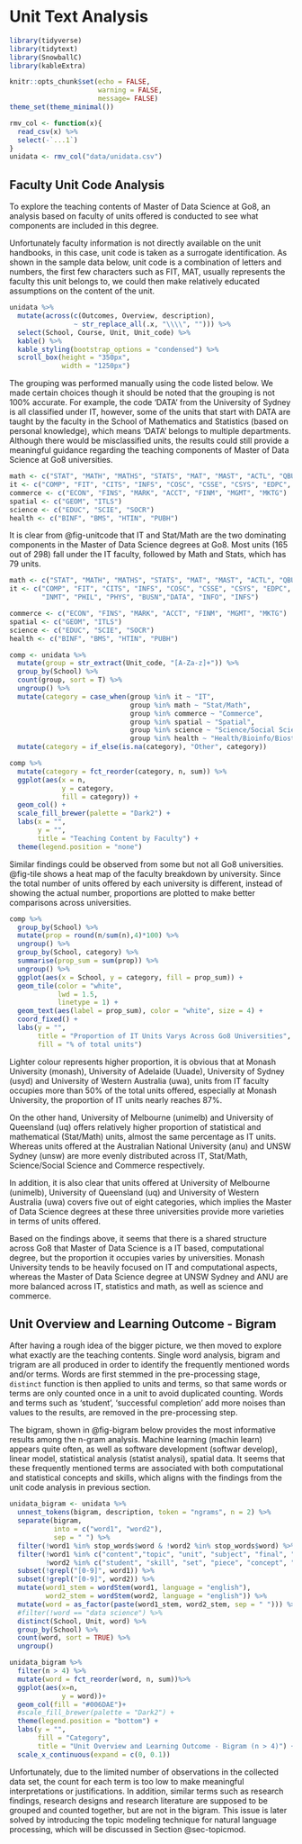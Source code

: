 # Unit Text Analysis {#sec-unit-analysis}

```r
library(tidyverse)
library(tidytext)
library(SnowballC)
library(kableExtra)

knitr::opts_chunk$set(echo = FALSE,
                      warning = FALSE,
                      message= FALSE)
theme_set(theme_minimal())
```

```r
rmv_col <- function(x){
  read_csv(x) %>% 
  select(-`...1`)
}
unidata <- rmv_col("data/unidata.csv")

```


## Faculty Unit Code Analysis {#sec-unit-code}

To explore the teaching contents of Master of Data Science at Go8, an analysis based on faculty of units offered is conducted to see what components are included in this degree.

Unfortunately faculty information is not directly available on the unit handbooks, in this case, unit code is taken as a surrogate identification. As shown in the sample data below, unit code is a combination of letters and numbers, the first few characters such as FIT, MAT, usually represents the faculty this unit belongs to, we could then make relatively educated assumptions on the content of the unit. 

```r
unidata %>% 
  mutate(across(c(Outcomes, Overview, description), 
                ~ str_replace_all(.x, "\\\\", ""))) %>% 
  select(School, Course, Unit, Unit_code) %>% 
  kable() %>% 
  kable_styling(bootstrap_options = "condensed") %>% 
  scroll_box(height = "350px",
             width = "1250px")
```

The grouping was performed manually using the code listed below. We made certain choices though it should be noted that the grouping is not 100% accurate. For example, the code 'DATA' from the University of Sydney is all classified under IT, however, some of the units that start with DATA are taught by the faculty in the School of Mathematics and Statistics (based on personal knowledge), which means 'DATA' belongs to multiple departments. Although there would be misclassified units, the results could still provide a meaningful guidance regarding the teaching components of Master of Data Science at Go8 universities. 

```.r
math <- c("STAT", "MATH", "MATHS", "STATS", "MAT", "MAST", "ACTL", "QBUS")
it <- c("COMP", "FIT", "CITS", "INFS", "COSC", "CSSE", "CSYS", "EDPC", "INMT", "PHIL", "PHYS", "BUSN","DATA", "INFO", "INFS")
commerce <- c("ECON", "FINS", "MARK", "ACCT", "FINM", "MGMT", "MKTG")
spatial <- c("GEOM", "ITLS")
science <- c("EDUC", "SCIE", "SOCR")
health <- c("BINF", "BMS", "HTIN", "PUBH")
```

It is clear from @fig-unitcode that IT and Stat/Math are the two dominating components in the Master of Data Science degrees at Go8. Most units (165 out of 298) fall under the IT faculty, followed by Math and Stats, which has 79 units.

```r
math <- c("STAT", "MATH", "MATHS", "STATS", "MAT", "MAST", "ACTL", "QBUS")
it <- c("COMP", "FIT", "CITS", "INFS", "COSC", "CSSE", "CSYS", "EDPC", 
        "INMT", "PHIL", "PHYS", "BUSN","DATA", "INFO", "INFS")

commerce <- c("ECON", "FINS", "MARK", "ACCT", "FINM", "MGMT", "MKTG")
spatial <- c("GEOM", "ITLS")
science <- c("EDUC", "SCIE", "SOCR")
health <- c("BINF", "BMS", "HTIN", "PUBH")

comp <- unidata %>% 
  mutate(group = str_extract(Unit_code, "[A-Za-z]+")) %>% 
  group_by(School) %>% 
  count(group, sort = T) %>% 
  ungroup() %>% 
  mutate(category = case_when(group %in% it ~ "IT",
                              group %in% math ~ "Stat/Math",
                              group %in% commerce ~ "Commerce",
                              group %in% spatial ~ "Spatial",
                              group %in% science ~ "Science/Social Science",
                              group %in% health ~ "Health/Bioinfo/Biostat")) %>% 
  mutate(category = if_else(is.na(category), "Other", category))
```

```r
comp %>% 
  mutate(category = fct_reorder(category, n, sum)) %>% 
  ggplot(aes(x = n,
             y = category,
             fill = category)) +
  geom_col() +
  scale_fill_brewer(palette = "Dark2") +
  labs(x = "",
       y = "",
       title = "Teaching Content by Faculty") +
  theme(legend.position = "none")
```

Similar findings could be observed from some but not all Go8 universities. @fig-tile shows a heat map of the faculty breakdown by university. Since the total number of units offered by each university is different, instead of showing the actual number, proportions are plotted to make better comparisons across universities. 

```r
comp %>% 
  group_by(School) %>% 
  mutate(prop = round(n/sum(n),4)*100) %>% 
  ungroup() %>% 
  group_by(School, category) %>% 
  summarise(prop_sum = sum(prop)) %>% 
  ungroup() %>% 
  ggplot(aes(x = School, y = category, fill = prop_sum)) +
  geom_tile(color = "white",
            lwd = 1.5,
            linetype = 1) +
  geom_text(aes(label = prop_sum), color = "white", size = 4) +
  coord_fixed() +
  labs(y = "",
       title = "Proportion of IT Units Varys Across Go8 Universities",
       fill = "% of total units")
```

Lighter colour represents higher proportion, it is obvious that at Monash University (monash), University of Adelaide (Uuade), University of Sydney (usyd) and University of Western Australia (uwa), units from IT faculty occupies more than 50% of the total units offered, especially at Monash University, the proportion of IT units nearly reaches 87%. 

On the other hand, University of Melbourne (unimelb) and University of Queensland (uq) offers relatively higher proportion of statistical and mathematical (Stat/Math) units, almost the same percentage as IT units. Whereas units offered at the Australian National University (anu) and UNSW Sydney (unsw) are more evenly distributed across IT, Stat/Math, Science/Social Science and Commerce respectively.

In addition, it is also clear that units offered at University of Melbourne (unimelb), University of Queensland (uq) and University of Western Australia (uwa) covers five out of eight categories, which implies the Master of Data Science degrees at these three universities provide more varieties in terms of units offered.

Based on the findings above, it seems that there is a shared structure across Go8 that Master of Data Science is a IT based, computational degree, but the proportion it occupies varies by universities. Monash University tends to be heavily focused on IT and computational aspects, whereas the Master of Data Science degree at UNSW Sydney and ANU are more balanced across IT, statistics and math, as well as science and commerce.

## Unit Overview and Learning Outcome - Bigram {#sec-unit-bigram}

After having a rough idea of the bigger picture, we then moved to explore what exactly are the teaching contents. Single word analysis, bigram and trigram are all produced in order to identify the frequently mentioned words and/or terms. Words are first stemmed in the pre-processing stage, `distinct` function is then applied to units and terms, so that same words or terms are only counted once in a unit to avoid duplicated counting. Words and terms such as 'student', 'successful completion' add more noises than values to the results, are removed in the pre-processing step.

The bigram, shown in @fig-bigram below provides the most informative results among the n-gram analysis. Machine learning (machin learn) appears quite often, as well as software development (softwar develop), linear model, statistical analysis (statist analysi), spatial data. It seems that these frequently mentioned terms are associated with both computational and statistical concepts and skills, which aligns with the findings from the unit code analysis in previous section.

```r
unidata_bigram <- unidata %>% 
  unnest_tokens(bigram, description, token = "ngrams", n = 2) %>% 
  separate(bigram,
           into = c("word1", "word2"),
           sep = " ") %>% 
  filter(!word1 %in% stop_words$word & !word2 %in% stop_words$word) %>%  
  filter(!word1 %in% c("content","topic", "unit", "subject", "final", "capstone", "involve", "project", "master", "practical", "programming") & 
         !word2 %in% c("student", "skill", "set", "piece", "concept", "capstone", "delivery", "domain", "manner", "due", "range", "unit", "master")) %>% 
  subset(!grepl("[0-9]", word1)) %>% 
  subset(!grepl("[0-9]", word2)) %>% 
  mutate(word1_stem = wordStem(word1, language = "english"),
         word2_stem = wordStem(word2, language = "english")) %>% 
  mutate(word = as_factor(paste(word1_stem, word2_stem, sep = " "))) %>%
  #filter(!word == "data science") %>% 
  distinct(School, Unit, word) %>% 
  group_by(School) %>% 
  count(word, sort = TRUE) %>% 
  ungroup()
```

```r
unidata_bigram %>% 
  filter(n > 4) %>% 
  mutate(word = fct_reorder(word, n, sum))%>% 
  ggplot(aes(x=n,
             y = word))+
  geom_col(fill = "#006DAE")+
  #scale_fill_brewer(palette = "Dark2") +
  theme(legend.position = "bottom") +
  labs(y = "",
       fill = "Category",
       title = "Unit Overview and Learning Outcome - Bigram (n > 4)") +
  scale_x_continuous(expand = c(0, 0.1))
```

Unfortunately, due to the limited number of observations in the collected data set, the count for each term is too low to make meaningful interpretations or justifications. In addition, similar terms such as research findings, research designs and research literature are supposed to be grouped and counted together, but are not in the bigram. This issue is later solved by introducing the topic modeling technique for natural language processing, which will be discussed in Section @sec-topicmod.
